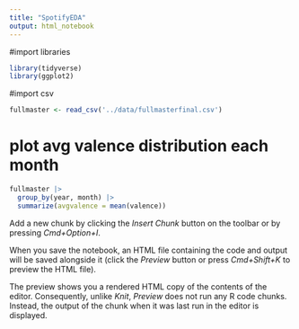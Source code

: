 ```yaml
---
title: "SpotifyEDA"
output: html_notebook
---
```


#import libraries
```r
library(tidyverse)
library(ggplot2)
```

#import csv
```r
fullmaster <- read_csv('../data/fullmasterfinal.csv')
```
# plot avg valence distribution each month
```r
fullmaster |>
  group_by(year, month) |>
  summarize(avgvalence = mean(valence))
```





Add a new chunk by clicking the *Insert Chunk* button on the toolbar or by pressing *Cmd+Option+I*.

When you save the notebook, an HTML file containing the code and output will be saved alongside it (click the *Preview* button or press *Cmd+Shift+K* to preview the HTML file). 

The preview shows you a rendered HTML copy of the contents of the editor. Consequently, unlike *Knit*, *Preview* does not run any R code chunks. Instead, the output of the chunk when it was last run in the editor is displayed.


